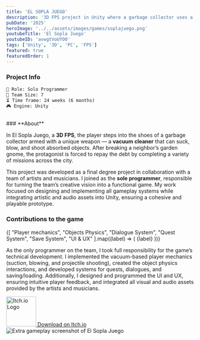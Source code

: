```yaml
---
title: 'EL SOPLA JUEGO'
description: '3D FPS project in Unity where a garbage collector uses a vacuum weapon to complete quirky city quests and repay his debt. (Solo programmer, team of 7, 24 weeks).'
pubDate: '2025'
heroImage: '../../assets/images/games/soplajuego.png'
youtubeTitle: 'El Sopla Juego'
youtubeID: 'avwgtVoUfO0'
tags: ['Unity', '3D', 'PC', 'FPS']
featured: true
featuredOrder: 1 
---
```



###  **Project Info**  

```markdown
👤 Role: Solo Programmer
👥 Team Size: 7  
⏳ Time frame: 24 weeks (6 months)  
🎮 Engine: Unity  
```

<br/>
###  **About**
<div className="text-justify">

In El Sopla Juego, a **3D FPS**, the player steps into the shoes of a garbage collector armed with a unique weapon — a **vacuum cleaner** that can suck, blow, and shoot absorbed objects. After breaking a neighbor’s garden gnome, the protagonist is forced to repay the debt by completing a variety of missions across the city.

This project was developed as a final degree project in collaboration with a team of artists and musicians. I joined as the **sole programmer**, responsible for turning the team’s creative vision into a functional game. My work focused on designing and implementing all gameplay systems while integrating artistic and audio assets into Unity, ensuring a cohesive and playable prototype.
</div>

### **Contributions to the game**

<div className="mt-4 mb-4 flex flex-wrap gap-2 ">
  {[
    "Player mechanics",
    "Objects Physics",
    "Dialogue System",
    "Quest System",
    "Save System",
    "UI & UX"
  ].map((label) => (
    <span
      key={label}
      className="inline-grid place-items-center rounded-full px-3 py-1 text-xs font-medium leading-[1]"
      style={{
        background: "rgba(var(--accent-rgb),0.1)",
        color: "var(--accent)",
        border: "1px solid rgba(var(--accent-rgb),0.3)"
      }}
    >
      {label}
    </span>
  ))}
</div>

<div className="text-justify">

As the only programmer on the team, I took full responsibility for the game’s technical development. I implemented the vacuum-based player mechanics (suction, blowing, and projectile shooting), created the object physics interactions, and developed systems for quests, dialogues, and saving/loading. Additionally, I designed and programmed the UI and UX, ensuring intuitive player feedback, and integrated all visual and audio assets provided by the artists and musicians.
</div>

<div className="flex flex-col items-center my-8">
  <a
    href="https://soplajuego.itch.io/elsoplajuego"  
    target="_blank"
    rel="noopener noreferrer"
    className="flex flex-col items-center group"
  >
    <img
      src={imageItchio}               
      alt="Itch.io Logo"
      width="80"
      height="80"
      className="mb-3 transition-transform duration-200 group-hover:scale-110"
    />
    <span className="text-lg font-semibold text-[#FFFFFF] group-hover:text-[#1338BE] transition">
      Download on Itch.io
    </span>
  </a>
</div>

<div className="flex justify-center my-6">
  <Image src={image}
    alt="Extra gameplay screenshot of El Sopla Juego" 
  className="w-full max-w-3xl h-auto rounded-xl shadow"
  />
</div>